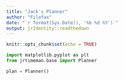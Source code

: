 ```yaml
---
title: "Jack's Planner"
author: "Filofax"
date: "`r format(Sys.Date(), '%b %d %Y')`"
output: jrIdentity::readthedown
---
```


```r
knitr::opts_chunk$set(echo = TRUE)
```

```python
import matplotlib.pyplot as plt
from jrtimeman.base import Planner
```

```python
plan = Planner()
```
